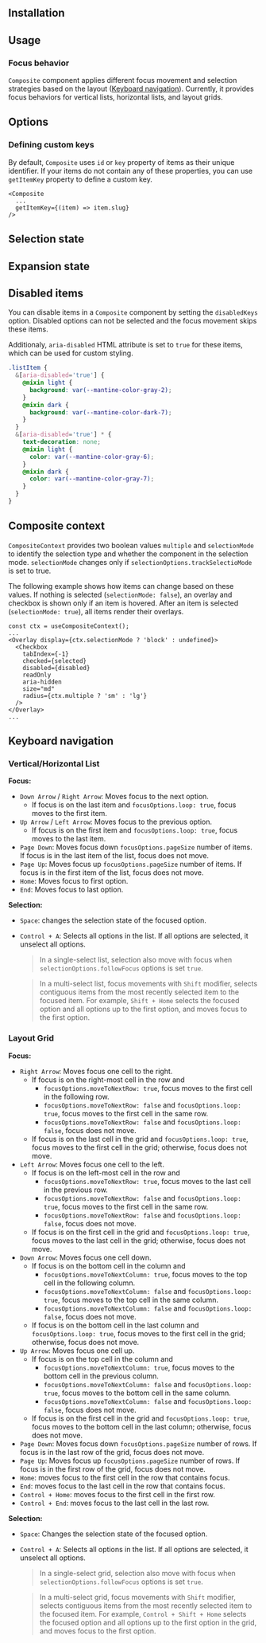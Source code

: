 
## Installation

<InstallScript packages="@bccampus/react-composite" />

## Usage

<Demo data={demos.basicList} />

### Focus behavior

`Composite` component applies different focus movement and selection strategies based on the layout ([Keyboard navigation](#keyboard-navigation)).
Currently, it provides focus behaviors for vertical lists, horizontal lists, and layout grids.

## Options

<Demo data={demos.imageGrid} />

### Defining custom keys

By default, `Composite` uses `id` or `key` property of items as their unique identifier.
If your items do not contain any of these properties, you can use `getItemKey` property to define a custom key.

```tsx
<Composite
  ...
  getItemKey={(item) => item.slug}
/>
```

## Selection state

<Demo data={demos.controlledComposite} />

## Expansion state

<Demo data={demos.treeView} />

## Disabled items

You can disable items in a `Composite` component by setting the `disabledKeys` option.
Disabled options can not be selected and the focus movement skips these items.

Additionaly, `aria-disabled` HTML attribute is set to `true` for these items, which can be used for custom styling.

```scss
.listItem {
  &[aria-disabled='true'] {
    @mixin light {
      background: var(--mantine-color-gray-2);
    }
    @mixin dark {
      background: var(--mantine-color-dark-7);
    }
  }
  &[aria-disabled='true'] * {
    text-decoration: none;
    @mixin light {
      color: var(--mantine-color-gray-6);
    }
    @mixin dark {
      color: var(--mantine-color-gray-7);
    }
  }
}
```

## Composite context

`CompositeContext` provides two boolean values `multiple` and `selectionMode` to identify the selection type and
whether the component in the selection mode. `selectionMode` changes only if `selectionOptions.trackSelectioMode` is set to true.

The following example shows how items can change based on these values.
If nothing is selected (`selectionMode: false`), an overlay and checkbox is shown only if an item is hovered.
After an item is selected (`selectionMode: true`), all items render their overlays.

```tsx
const ctx = useCompositeContext();
...
<Overlay display={ctx.selectionMode ? 'block' : undefined}>
  <Checkbox
    tabIndex={-1}
    checked={selected}
    disabled={disabled}
    readOnly
    aria-hidden
    size="md"
    radius={ctx.multiple ? 'sm' : 'lg'}
  />
</Overlay>
...
```

<Demo data={demos.cardGrid} />

## Keyboard navigation

### Vertical/Horizontal List

**Focus:**

- `Down Arrow` / `Right Arrow`: Moves focus to the next option.
  - If focus is on the last item and `focusOptions.loop: true`, focus moves to the first item.
- `Up Arrow` / `Left Arrow`: Moves focus to the previous option.
  - If focus is on the first item and `focusOptions.loop: true`, focus moves to the last item.
- `Page Down`: Moves focus down `focusOptions.pageSize` number of items. If focus is in the last item of the list, focus does not move.
- `Page Up`: Moves focus up `focusOptions.pageSize` number of items. If focus is in the first item of the list, focus does not move.
- `Home`: Moves focus to first option.
- `End`: Moves focus to last option.

**Selection:**

- `Space`: changes the selection state of the focused option.
- `Control + A`: Selects all options in the list. If all options are selected, it unselect all options.

  > In a single-select list, selection also move with focus when `selectionOptions.followFocus` options is set `true`.

  > In a multi-select list, focus movements with `Shift` modifier, selects contiguous items from the most recently selected item to the focused item.
  > For example, `Shift + Home` selects the focused option and all options up to the first option, and moves focus to the first option.

### Layout Grid

**Focus:**

- `Right Arrow`: Moves focus one cell to the right.
  - If focus is on the right-most cell in the row and
    - `focusOptions.moveToNextRow: true`, focus moves to the first cell in the following row.
    - `focusOptions.moveToNextRow: false` and `focusOptions.loop: true`, focus moves to the first cell in the same row.
    - `focusOptions.moveToNextRow: false` and `focusOptions.loop: false`, focus does not move.
  - If focus is on the last cell in the grid and `focusOptions.loop: true`, focus moves to the first cell in the grid; otherwise, focus does not move.
- `Left Arrow`: Moves focus one cell to the left.
  - If focus is on the left-most cell in the row and
    - `focusOptions.moveToNextRow: true`, focus moves to the last cell in the previous row.
    - `focusOptions.moveToNextRow: false` and `focusOptions.loop: true`, focus moves to the first cell in the same row.
    - `focusOptions.moveToNextRow: false` and `focusOptions.loop: false`, focus does not move.
  - If focus is on the first cell in the grid and `focusOptions.loop: true`, focus moves to the last cell in the grid; otherwise, focus does not move.
- `Down Arrow`: Moves focus one cell down.
  - If focus is on the bottom cell in the column and
    - `focusOptions.moveToNextColumn: true`, focus moves to the top cell in the following column.
    - `focusOptions.moveToNextColumn: false` and `focusOptions.loop: true`, focus moves to the top cell in the same column.
    - `focusOptions.moveToNextColumn: false` and `focusOptions.loop: false`, focus does not move.
  - If focus is on the bottom cell in the last column and `focusOptions.loop: true`, focus moves to the first cell in the grid; otherwise, focus does not move.
- `Up Arrow`: Moves focus one cell up.
  - If focus is on the top cell in the column and
    - `focusOptions.moveToNextColumn: true`, focus moves to the bottom cell in the previous column.
    - `focusOptions.moveToNextColumn: false` and `focusOptions.loop: true`, focus moves to the bottom cell in the same column.
    - `focusOptions.moveToNextColumn: false` and `focusOptions.loop: false`, focus does not move.
  - If focus is on the first cell in the grid and `focusOptions.loop: true`, focus moves to the bottom cell in the last column; otherwise, focus does not move.
- `Page Down`: Moves focus down `focusOptions.pageSize` number of rows. If focus is in the last row of the grid, focus does not move.
- `Page Up`: Moves focus up `focusOptions.pageSize` number of rows. If focus is in the first row of the grid, focus does not move.
- `Home`: moves focus to the first cell in the row that contains focus.
- `End`: moves focus to the last cell in the row that contains focus.
- `Control + Home`: moves focus to the first cell in the first row.
- `Control + End`: moves focus to the last cell in the last row.

**Selection:**

- `Space`: Changes the selection state of the focused option.
- `Control + A`: Selects all options in the list. If all options are selected, it unselect all options.

  > In a single-select grid, selection also move with focus when `selectionOptions.followFocus` options is set `true`.

  > In a multi-select grid, focus movements with `Shift` modifier, selects contiguous items from the most recently selected item to the focused item.
  > For example, `Control + Shift + Home` selects the focused option and all options up to the first option in the grid, and moves focus to the first option.
